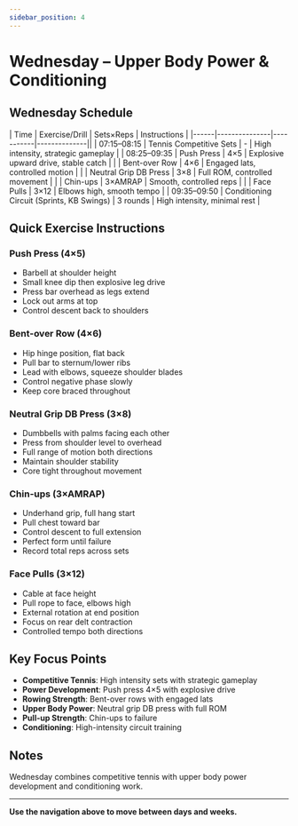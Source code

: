 ```yaml
---
sidebar_position: 4
---
```



<WorkoutNav weekNumber={5} />

# Wednesday – Upper Body Power & Conditioning

## Wednesday Schedule

| Time | Exercise/Drill | Sets×Reps | Instructions |
|------|---------------|-----------|--------------||
| 07:15–08:15 | Tennis Competitive Sets | - | High intensity, strategic gameplay |
| 08:25–09:35 | Push Press | 4×5 | Explosive upward drive, stable catch |
| | Bent-over Row | 4×6 | Engaged lats, controlled motion |
| | Neutral Grip DB Press | 3×8 | Full ROM, controlled movement |
| | Chin-ups | 3×AMRAP | Smooth, controlled reps |
| | Face Pulls | 3×12 | Elbows high, smooth tempo |
| 09:35–09:50 | Conditioning Circuit (Sprints, KB Swings) | 3 rounds | High intensity, minimal rest |

## Quick Exercise Instructions

### Push Press (4×5)
- Barbell at shoulder height
- Small knee dip then explosive leg drive
- Press bar overhead as legs extend
- Lock out arms at top
- Control descent back to shoulders

### Bent-over Row (4×6)
- Hip hinge position, flat back
- Pull bar to sternum/lower ribs
- Lead with elbows, squeeze shoulder blades
- Control negative phase slowly
- Keep core braced throughout

### Neutral Grip DB Press (3×8)
- Dumbbells with palms facing each other
- Press from shoulder level to overhead
- Full range of motion both directions
- Maintain shoulder stability
- Core tight throughout movement

### Chin-ups (3×AMRAP)
- Underhand grip, full hang start
- Pull chest toward bar
- Control descent to full extension
- Perfect form until failure
- Record total reps across sets

### Face Pulls (3×12)
- Cable at face height
- Pull rope to face, elbows high
- External rotation at end position
- Focus on rear delt contraction
- Controlled tempo both directions

## Key Focus Points

- **Competitive Tennis**: High intensity sets with strategic gameplay
- **Power Development**: Push press 4×5 with explosive drive
- **Rowing Strength**: Bent-over rows with engaged lats
- **Upper Body Power**: Neutral grip DB press with full ROM
- **Pull-up Strength**: Chin-ups to failure
- **Conditioning**: High-intensity circuit training

## Notes

Wednesday combines competitive tennis with upper body power development and conditioning work.

---

**Use the navigation above to move between days and weeks.**
